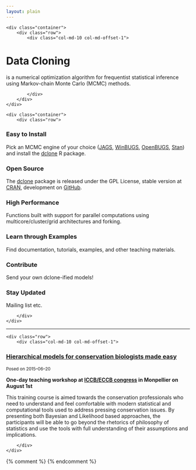 ```yaml
---
layout: plain
---
```


<div class="jumbotron">
    <div class="container">
        <div class="row">
            <div class="col-md-10 col-md-offset-1">

<h1 class="title">Data Cloning</h1>
<p>is a numerical optimization algorithm for
frequentist statistical inference using
Markov-chain Monte Carlo (MCMC) methods.</p>
<!-- <p><a class="btn btn-primary">Learn more</a></p> -->
            
            </div>
        </div>
    </div>
</div>

<div class="section-tout">
    <div class="container">
        <div class="row">

<div class="col-lg-4 col-sm-6">
<h3><i class="fa fa-laptop"></i> Easy to Install</h3>
<p>Pick an MCMC engine of your choice (<a href="">JAGS</a>, <a href="">WinBUGS</a>, <a href="">OpenBUGS</a>, <a href="">Stan</a>) and install the <a href="">dclone</a> R package.</p>
</div>

<div class="col-lg-4 col-sm-6">
<h3><i class="fa fa-code"></i> Open Source</h3>
<p>The <a href="">dclone</a> package is released under the GPL License, stable version at <a href="">CRAN</a>, development on <a href="">GitHub</a>.</p>
</div>

<div class="col-lg-4 col-sm-6">
<h3><i class="fa fa-cogs"></i> High Performance</h3>
<p>Functions built with support for parallel computations using multicore/cluster/grid architectures and forking.</p>
</div>

<div class="col-lg-4 col-sm-6">
<h3><i class="fa fa-file-text-o"></i> Learn through Examples</h3>
<p>Find documentation, tutorials, examples, and other teaching materials.</p>
</div>

<div class="col-lg-4 col-sm-6">
<h3><i class="fa fa-cloud"></i> Contribute</h3>
<p>Send your own dclone-ified models!</p>
</div>

<div class="col-lg-4 col-sm-6">
<h3><i class="fa fa-bullhorn"></i> Stay Updated</h3>
<p>Mailing list etc.</p>
</div>

        </div>
    </div>
</div>

*****************

<div class="container">
    <div class="row">
        <div class="col-md-10 col-md-offset-1">

<div class="well">
<h3><a href="{{ site.baseurl }}/courses/2015/montpellier/">Hierarchical models for conservation biologists made easy</a></h3>
<p><small>Posed on 2015&ndash;06&ndash;20</small></p>
<p><strong>One-day teaching workshop at <a href="http://www.iccb-eccb2015.org/content/pre-congress-training-workshops">ICCB/ECCB congress</a> in Monpellier on August 1st</strong></p>
<p>This training course is aimed towards the conservation professionals who need to understand and feel comfortable with modern statistical and computational tools used to address pressing conservation issues. By presenting both Bayesian and Likelihood based approaches, the participants will be able to go beyond the rhetorics of philosophy of statistics and use the tools with full understanding of their assumptions and implications.</p>

        </div>
    </div>
</div>

{% comment %}
<!-- Move old entries here. -->
{% endcomment %}
